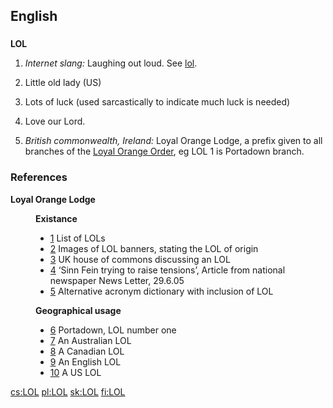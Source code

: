 ==English==

==={{Initialism}}===
{{wikipedia}}
'''LOL'''

# ''Internet slang:'' Laughing out loud.  See [[lol]].
# {{rfv-sense}} Little old lady (US) <!--Um, where in US is this used? -->
# {{rfv-sense}} Lots of luck (used sarcastically to indicate much luck is needed)
# {{rfv-sense}} Love our Lord.
# ''British commonwealth, Ireland:'' Loyal Orange Lodge, a prefix given to all branches of the [[Orange Order|Loyal Orange Order]], eg LOL 1 is Portadown branch.

===References===
'''Loyal Orange Lodge'''
:'''Existance'''
:*[http://www.newtownardsorange.org.uk/twelfth2002.htm] List of LOLs
:*[http://www.grandorange.org.uk/parades/orange_banners.html] Images of LOL banners, stating the LOL of origin
:*[http://www.publications.parliament.uk/pa/cm200304/cmhansrd/vo041118/text/41118w21.htm] UK house of commons discussing an LOL
:*[http://www.birw.org/Parades%202005.html#_edn20] ‘Sinn Fein trying to raise tensions’, Article from national newspaper News Letter, 29.6.05
:*[http://acronyms.thefreedictionary.com/Loyal+Orange+Lodge] Alternative  acronym dictionary with inclusion of LOL
:'''Geographical usage'''
:*[http://www.portadowndistrictlolno1.co.uk/] Portadown, LOL number one
:*[http://franksartor.org/wa/] An Australian LOL
:*[http://www.geocities.com/Athens/Olympus/3472/index.htm#tip] A Canadian LOL
:*[http://www.orangenet.org/lol66/] An English LOL
:*[http://www.orangenet.org/loiusa/] A US LOL


[[cs:LOL]]
[[pl:LOL]]
[[sk:LOL]]
[[fi:LOL]]